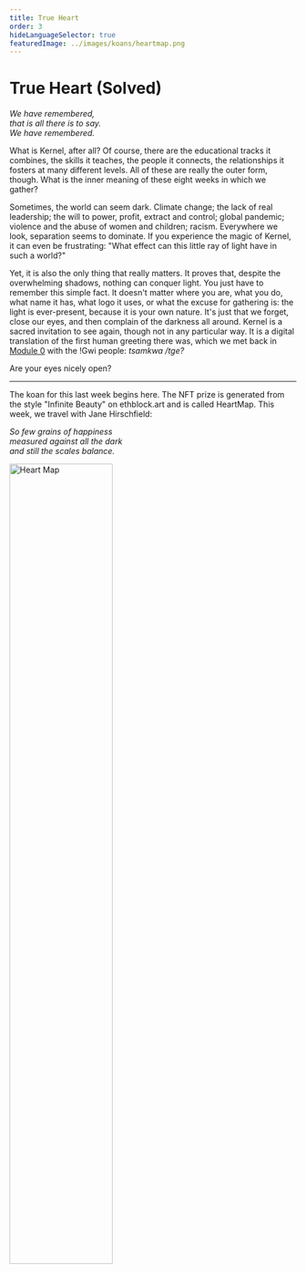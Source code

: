 ```yaml
---
title: True Heart
order: 3
hideLanguageSelector: true
featuredImage: ../images/koans/heartmap.png
---
```


# True Heart (Solved)

_We have remembered,_  
_that is all there is to say._  
_We have <Link to="https://thebluebook.co.za/four-part-harmony/">remembered</Link>._  

What is Kernel, after all? Of course, there are the educational tracks it combines, the skills it teaches, the people it connects, the relationships it fosters at many different levels. All of these are really the outer form, though. What is the inner meaning of these eight weeks in which we gather?

Sometimes, the world can seem dark. Climate change; the lack of real leadership; the will to power, profit, extract and control; global pandemic; violence and the abuse of women and children; racism. Everywhere we look, separation seems to dominate. If you experience the magic of Kernel, it can even be frustrating: "What effect can this little ray of light have in such a world?"

Yet, it is also the only thing that really matters. It proves that, despite the overwhelming shadows, nothing can conquer light. You just have to remember this simple fact. It doesn't matter where you are, what you do, what name it has, what logo it uses, or what the excuse for gathering is: the light is ever-present, because it is your own nature. It's just that we forget, close our eyes, and then complain of the darkness all around. Kernel is a sacred invitation to see again, though not in any particular way. It is a digital translation of the first human greeting there was, which we met back in [Module 0](/learn/module-0/conversation) with the !Gwi people: _tsamkwa /tge?_

Are your eyes nicely open?

---

The koan for this last week begins <Link to="https://libraryofbabel.info/bookmark.cgi?trueheart">here</Link>. The NFT prize is generated from the style "Infinite Beauty" on ethblock.art and is called <Link to="https://ethblock.art/view/266">HeartMap</Link>. This week, we travel with <Link to="https://www.brainpickings.org/2019/10/23/the-weighing-jane-hirshfield/">Jane Hirschfield</Link>:

_So few grains of happiness_  
_measured against all the dark_  
_and still the scales balance._  

<Aligner center>
<Image style="width:60%" alt="Heart Map" src="/images/koans/heartmap.png" />
</Aligner>